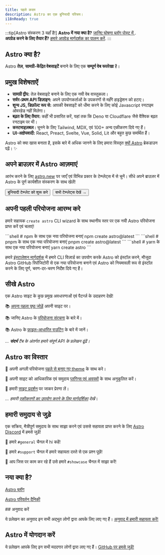 ```yaml
---
title: पहले कदम
description: Astro का एक बुनियादी परिचय।
i18nReady: true
---
```


:::tip[Astro संस्करण 3 यहाँ है!]
**Astro में नया क्या है?** [जानिए घोषणा ब्लॉग पोस्ट में ](https://astro.build/blog/astro-3/).  
**अपग्रेड करने के लिए तैयार हैं?** [हमारे अपग्रेड मार्गदर्शक का पालन करें](/en/guides/upgrade-to/v3/).
:::

<h2>Astro क्या है?</h2>

Astro **तेज़**, **सामग्री-केंद्रित वेबसाइटें** बनाने के लिए एक **सम्पूर्ण वेब रूपरेखा** है।

## प्रमुख विशेषताऐं

- **सामग्री द्वीप:** तेज़ वेबसाइटे बनाने के लिए एक नयी वेब वास्तुकला।
- **सर्वर-प्रथम API डिज़ाइन:** अपने उपयोगकर्ताओं के उपकरणों से महँगे हाइड्रेशन को हटाए।
- **शून्य JS, डिफ़ॉल्ट रूप से:** आपकी वेबसाइटें को धीमा करने के लिए कोई Javascript रनटाइम ओवरहेड नहीं मिलेगा।
- **बढ़त के लिए तैयार:** कहीं भी प्रसारित करें, यहां तक कि Deno या Cloudflare जैसे वैश्विक बढ़त रनटाइम पर भी।
- **कस्टमाइज़बल :** चुनने के लिए Tailwind, MDX, एवं 100+ अन्य एकीकरण दिये गए हैं।
- **UI-अज्ञेयवादी:** React, Preact, Svelte, Vue, Solid, Lit और बहुत कुछ समर्थित हैं।

Astro को क्या खास बनाता है, इसके बारे में अधिक जानने के लिए हमारा विस्तृत [क्यों Astro](/en/concepts/why-astro/) ब्रेकडाउन पढ़ें। ✨


## अपने ब्राउज़र में Astro आज़माएं

आरंभ करने के लिए [astro.new](https://astro.new/) पर जाएँ एवं विभिन्न प्रकार के टेम्प्लेट्स में से चुनें। सीधे अपने ब्राउज़र में Astro के पूर्ण कार्यशील संस्करण के साथ खेलें!

<div style="display: flex; flex-wrap: wrap; gap: 0.5rem;">
  <Button href="https://astro.new/basics?on=stackblitz"> बुनियादी टेम्प्लेट को शुरू करे</Button>
  <Button variant="outline" href="https://astro.new/">सभी टेम्प्लेट्स देखें →</Button>
</div>

## अपनी पहली परियोजना आरम्भ करे

हमारे सहायक `create astro` CLI wizard के साथ स्थानीय स्तर पर एक नयी Astro परियोजना प्राप्त करें एवं चलाएं!

<PackageManagerTabs>
  <Fragment slot="npm">
  ```shell
  # npm के साथ एक नया परियोजना बनाएं
  npm create astro@latest
  ```
  </Fragment>
  <Fragment slot="pnpm">
  ```shell
  # pnpm के साथ एक नया परियोजना बनाएं
  pnpm create astro@latest
  ```
  </Fragment>
  <Fragment slot="yarn">
  ```shell
  # yarn के साथ एक नया परियोजना बनाएं
  yarn create astro
  ```
  </Fragment>
</PackageManagerTabs>

हमारे [इंस्टालेशन मार्गदर्शक](/en/install/auto/) में हमारे CLI विज़ार्ड का उपयोग करके Astro को इंस्टॉल करने, मौजूदा Astro GitHub रिपॉजिटोरी से एक नया परियोजना बनाने एवं Astro को नियमावली रूप से इंस्टॉल करने के लिए पूर्ण, चरण-दर-चरण निर्देश दिये गए हैं।


## सीखे Astro

एक Astro साइट के कुछ प्रमुख अवधारणाओं एवं पैटर्न्ज़ के उदाहरण देखें!

📚 [अपना पहला पृष्ठ जोड़ें](/en/core-concepts/astro-pages/) अपनी साइट पर।

📚 जानिए Astro के [परियोजना संरचना](/en/core-concepts/project-structure/) के बारे में।

📚 Astro के [फ़ाइल-आधारित राउटिंग](/en/core-concepts/routing/) के बारे में जानें।

*... **संदर्भ** टैब के अंतर्गत हमारे संपूर्ण API के प्रलेखन ढूंढें।*


## Astro का विस्तार 

🧰 अपनी अगली परियोजना [पहले से बनाए गए theme](https://astro.build/themes/) के साथ करे।

🧰 अपनी साइट को आधिकारिक एवं समुदाय [प्लगिन्स एवं अवयवों](https://astro.build/integrations/) के साथ अनुकूलित करें।

🧰 हमारी [साइट प्रदर्शन]((https://astro.build/showcase/)) पर जाकर प्रेरणा लें।

*... हमारी [एकीकरणों का उपयोग करने के लिए मार्गदर्शिका](/en/guides/integrations-guide/) देखें*।



## हमारी समुदाय से जुड़े

एक सक्रिय, मैत्रीपूर्ण समुदाय के साथ साझा करने एवं उससे सहायता प्राप्त करने के लिए [Astro Discord](https://astro.build/chat) में हमसे जुड़ें!

💬 हमारे `#general` चैनल में hi कहें!

💬 हमारे `#support` चैनल में हमारे सहायता दस्ते से एक प्रश्न पूछें!

💬 आप जिस पर काम कर रहे हैं उसे हमारे `#showcase` चैनल में साझा करें!


## नया क्या है?

[Astro ब्लॉग](https://astro.build/blog/)

[Astro परिवर्तन दैनिकी](https://github.com/withastro/astro/blob/main/packages/astro/CHANGELOG.md)


<TranslatorList githubRepo="withastro/docs">
## अनुवाद करें

ये प्रलेखन का अनुवाद इन सभी अद्भुत लोगों द्वारा आपके लिए लाए गए हैं। [अनुवाद में हमारी सहायता करें!](https://github.com/withastro/docs/blob/main/contributor-guides/translating-astro-docs.md)
</TranslatorList>

## Astro में योगदान करें

ये प्रलेखन आपके लिए इन सभी मददगार लोगों द्वारा लाए गए हैं। [GitHub पर हमसे जुड़ें!](https://github.com/withastro/docs)

<ContributorList githubRepo="withastro/docs" />
